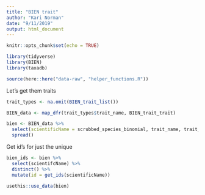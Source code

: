 ```yaml
---
title: "BIEN trait"
author: "Kari Norman"
date: "9/11/2019"
output: html_document
---
```


```r
knitr::opts_chunk$set(echo = TRUE)
```

```r
library(tidyverse)
library(BIEN)
library(taxadb)

source(here::here("data-raw", "helper_functions.R"))
```

Let's get them traits
```r
trait_types <- na.omit(BIEN_trait_list())

BIEN_data <- map_dfr(trait_types$trait_name, BIEN_trait_trait)

bien <- BIEN_data %>%
  select(scientificName = scrubbed_species_binomial, trait_name, trait_value, unit, method, latitude, longitude, elevation_m, obsID = id) %>%
  spread()
```

Get id's for just the unique 
```r
bien_ids <- bien %>% 
  select(scientifcName) %>%
  distinct() %>%
  mutate(id = get_ids(scientificName))
```

```r
usethis::use_data(bien)
```

